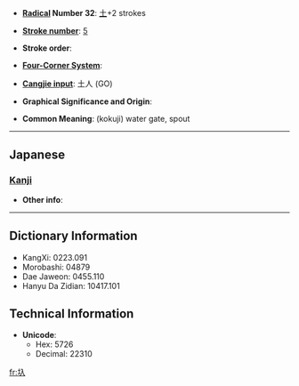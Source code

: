 * '''[[Wiktionary:Chinese radical index| Radical]] Number 32''': [[Wiktionary:Chinese radical index 土|土]]+2 strokes

* '''[[Wiktionary:Chinese total strokes index|Stroke number]]''': [[Wiktionary:Chinese total strokes index 5|5]]

* '''Stroke order''': 

* '''[[Wiktionary:Chinese four corner index|Four-Corner System]]''': 

* '''[[Wiktionary:Chinese Cangjie index|Cangjie input]]''': 土人 (GO)

* '''Graphical Significance and Origin''': 

* '''Common Meaning''': (kokuji) water gate, spout

----

==Japanese==
===[[Kanji]]===
{{kanji|on readings=|kun readings=[[いり]] (iri)}}

* '''Other info''':  

----

== Dictionary Information ==

* KangXi: 0223.091
* Morobashi: 04879
* Dae Jaweon: 0455.110
* Hanyu Da Zidian: 10417.101

== Technical Information ==

* '''Unicode''':
** Hex: 5726
** Decimal: 22310

[[fr:圦]]